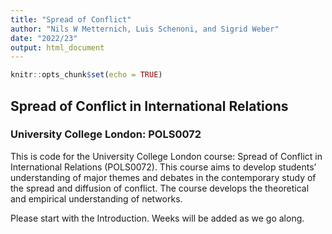 ```yaml
---
title: "Spread of Conflict"
author: "Nils W Metternich, Luis Schenoni, and Sigrid Weber"
date: "2022/23"
output: html_document
---
```


```r
knitr::opts_chunk$set(echo = TRUE)
```

## Spread of Conflict in International Relations 
### University College London: POLS0072

This is code for the University College London course: Spread of Conflict in International Relations (POLS0072). This course aims to develop students’ understanding of major themes and debates in the contemporary study of the spread and diffusion of conflict. The course develops the theoretical and empirical understanding of networks.

Please start with the Introduction. Weeks will be added as we go along.

